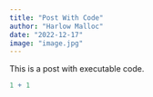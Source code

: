 ```yaml
---
title: "Post With Code"
author: "Harlow Malloc"
date: "2022-12-17"
image: "image.jpg"
---
```


This is a post with executable code.

```r
1 + 1
```
